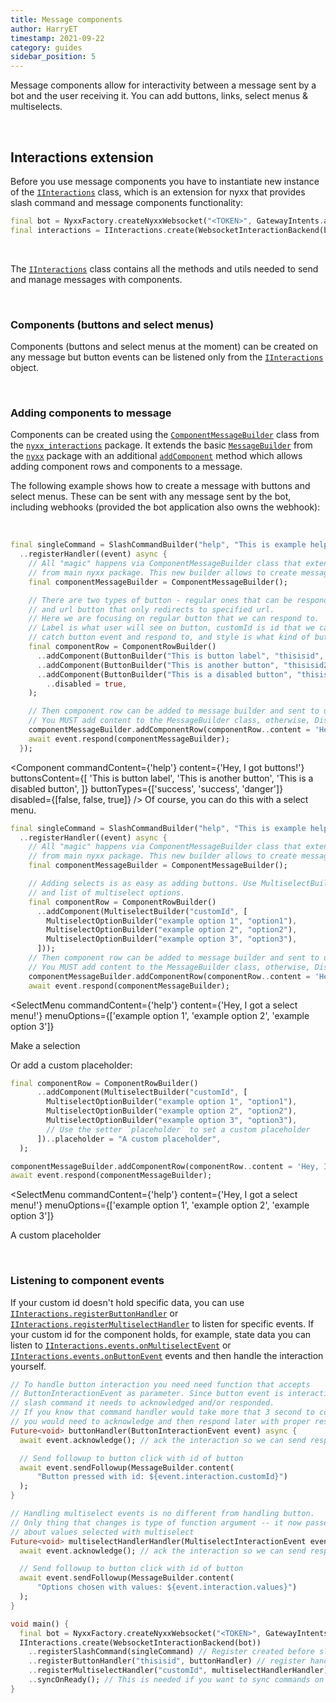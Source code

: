```yaml
---
title: Message components
author: HarryET
timestamp: 2021-09-22
category: guides
sidebar_position: 5
---
```



Message components allow for interactivity between a message sent by a bot and the user receiving it. You can add buttons, links, select menus & multiselects.

<br />

## Interactions extension

Before you use message components you have to instantiate new instance of the [`IInteractions`] class, which is an extension for nyxx that provides slash command and message components functionality:

```dart
final bot = NyxxFactory.createNyxxWebsocket("<TOKEN>", GatewayIntents.allUnprivileged);
final interactions = IInteractions.create(WebsocketInteractionBackend(bot));
```

<br />

The [`IInteractions`] class contains all the methods and utils needed to send and manage messages with components.

<br />

### Components (buttons and select menus)

Components (buttons and select menus at the moment) can be created on any message but button events can be listened only from the [`IInteractions`] object.

<br />

### Adding components to message

Components can be created using the [`ComponentMessageBuilder`] class from the [`nyxx_interactions`] package. It extends the basic
[`MessageBuilder`] from the [`nyxx`] package with an additional [`addComponent`] method which allows adding component rows and
components to a message.

The following example shows how to create a message with buttons and select menus. These can be sent with any message
sent by the bot, including webhooks (provided the bot application also owns the webhook):

<br />

```dart
final singleCommand = SlashCommandBuilder("help", "This is example help command", [])
  ..registerHandler((event) async {
    // All "magic" happens via ComponentMessageBuilder class that extends MessageBuilder
    // from main nyxx package. This new builder allows to create message with components.
    final componentMessageBuilder = ComponentMessageBuilder();

    // There are two types of button - regular ones that can be responded to an interaction
    // and url button that only redirects to specified url.
    // Here we are focusing on regular button that we can respond to.
    // Label is what user will see on button, customId is id that we ca use later to
    // catch button event and respond to, and style is what kind of button we want create.
    final componentRow = ComponentRowBuilder()
      ..addComponent(ButtonBuilder("This is button label", "thisisid", ButtonStyle.success))
      ..addComponent(ButtonBuilder("This is another button", "thisisid2", ButtonStyle.success))
      ..addComponent(ButtonBuilder("This is a disabled button", "thisisid3", ButtonStyle.danger)
        ..disabled = true,
    );

    // Then component row can be added to message builder and sent to user.
    // You MUST add content to the MessageBuilder class, otherwise, Discord will throw an error.
    componentMessageBuilder.addComponentRow(componentRow..content = 'Hey, I got buttons!');
    await event.respond(componentMessageBuilder);
  });
```

<Component
  commandContent={'help'}
  content={'Hey, I got buttons!'}
  buttonsContent={[
    'This is button label',
    'This is another button',
    'This is a disabled button',
  ]}
  buttonTypes={['success', 'success', 'danger']}
  disabled={[false, false, true]}
/>
Of course, you can do this with a select menu.

```dart
final singleCommand = SlashCommandBuilder("help", "This is example help command", [])
  ..registerHandler((event) async {
    // All "magic" happens via ComponentMessageBuilder class that extends MessageBuilder
    // from main nyxx package. This new builder allows to create message with components.
    final componentMessageBuilder = ComponentMessageBuilder();

    // Adding selects is as easy as adding buttons. Use MultiselectBuilder with custom id
    // and list of multiselect options.
    final componentRow = ComponentRowBuilder()
      ..addComponent(MultiselectBuilder("customId", [
        MultiselectOptionBuilder("example option 1", "option1"),
        MultiselectOptionBuilder("example option 2", "option2"),
        MultiselectOptionBuilder("example option 3", "option3"),
      ]));
    // Then component row can be added to message builder and sent to user.
    // You MUST add content to the MessageBuilder class, otherwise, Discord will throw an error.
    componentMessageBuilder.addComponentRow(componentRow..content = 'Hey, I got a select menu!');
    await event.respond(componentMessageBuilder);
```

<SelectMenu
  commandContent={'help'}
  content={'Hey, I got a select menu!'}
  menuOptions={['example option 1', 'example option 2', 'example option 3']}
>
  Make a selection
</SelectMenu>

Or add a custom placeholder:

```dart
final componentRow = ComponentRowBuilder()
      ..addComponent(MultiselectBuilder("customId", [
        MultiselectOptionBuilder("example option 1", "option1"),
        MultiselectOptionBuilder("example option 2", "option2"),
        MultiselectOptionBuilder("example option 3", "option3"),
        // Use the setter `placeholder` to set a custom placeholder
      ])..placeholder = "A custom placeholder",
  );

componentMessageBuilder.addComponentRow(componentRow..content = 'Hey, I got a select menu!');
await event.respond(componentMessageBuilder);
```

<SelectMenu
  commandContent={'help'}
  content={'Hey, I got a select menu!'}
  menuOptions={['example option 1', 'example option 2', 'example option 3']}
>
  A custom placeholder
</SelectMenu>

<br />

### Listening to component events

If your custom id doesn't hold specific data, you can use [`IInteractions.registerButtonHandler`] or [`IInteractions.registerMultiselectHandler`]
to listen for specific events. If your custom id for the component holds, for example, state data you can listen to
[`IInteractions.events.onMultiselectEvent`] or [`IInteractions.events.onButtonEvent`] events and then handle the interaction yourself.

```dart
// To handle button interaction you need need function that accepts
// ButtonInteractionEvent as parameter. Since button event is interaction like
// slash command it needs to acknowledged and/or responded.
// If you know that command handler would take more that 3 second to complete
// you would need to acknowledge and then respond later with proper result.
Future<void> buttonHandler(ButtonInteractionEvent event) async {
  await event.acknowledge(); // ack the interaction so we can send response later

  // Send followup to button click with id of button
  await event.sendFollowup(MessageBuilder.content(
      "Button pressed with id: ${event.interaction.customId}")
  );
}

// Handling multiselect events is no different from handling button.
// Only thing that changes is type of function argument -- it now passes information
// about values selected with multiselect
Future<void> multiselectHandlerHandler(MultiselectInteractionEvent event) async {
  await event.acknowledge(); // ack the interaction so we can send response later

  // Send followup to button click with id of button
  await event.sendFollowup(MessageBuilder.content(
      "Options chosen with values: ${event.interaction.values}")
  );
}

void main() {
  final bot = NyxxFactory.createNyxxWebsocket("<TOKEN>", GatewayIntents.allUnprivileged);
  IInteractions.create(WebsocketInteractionBackend(bot))
    ..registerSlashCommand(singleCommand) // Register created before slash command
    ..registerButtonHandler("thisisid", buttonHandler) // register handler for button with id: thisisid
    ..registerMultiselectHandler("customId", multiselectHandlerHandler) // register handler for multiselect with id: customId
    ..syncOnReady(); // This is needed if you want to sync commands on bot startup.
}
```

[`nyxx`]: https://github.com/nyxx-discord/nyxx
[`nyxx_interactions`]: https://github.com/nyxx-discord/nyxx_interactions
[`messagebuilder`]: https://pub.dev/documentation/nyxx/latest/nyxx/MessageBuilder-class.html
[`iinteractions`]: https://pub.dev/documentation/nyxx_interactions/latest/nyxx_interactions/IInteraction-class.html
[`componentmessagebuilder`]: https://pub.dev/documentation/nyxx_interactions/latest/nyxx_interactions/ComponentMessageBuilder-class.html
[`addcomponent`]: https://pub.dev/documentation/nyxx_interactions/latest/nyxx_interactions/ComponentRowBuilder/addComponent.html
[`iinteractions.registerbuttonhandler`]: https://pub.dev/documentation/nyxx_interactions/latest/nyxx_interactions/IInteractions/registerButtonHandler.html
[`iinteractions.registermultiselecthandler`]: https://pub.dev/documentation/nyxx_interactions/latest/nyxx_interactions/IInteractions/registerMultiselectHandler.html
[`iinteractions.events.onmultiselectevent`]: https://pub.dev/documentation/nyxx_interactions/latest/nyxx_interactions/IEventController/onMultiselectEvent.html
[`iinteractions.events.onbuttonevent`]: https://pub.dev/documentation/nyxx_interactions/latest/nyxx_interactions/IEventController/onButtonEvent.html

